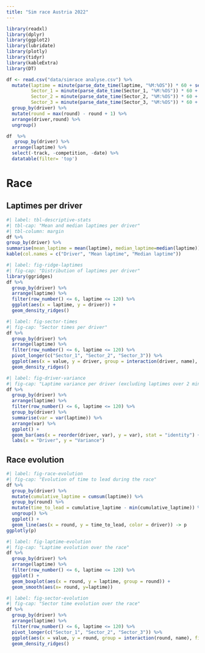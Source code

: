 ```yaml
---
title: "Sim race Austria 2022"
---
```


```r
library(readxl)
library(dplyr)
library(ggplot2)
library(lubridate)
library(plotly)
library(tidyr)
library(kableExtra)
library(DT)
```

```r
df <- read.csv("data/simrace analyse.csv") %>%
  mutate(laptime = minute(parse_date_time(laptime, "%M:%OS")) * 60 + second(parse_date_time(laptime, "%M:%OS")),
         Sector_1 = minute(parse_date_time(Sector_1, "%M:%OS")) * 60 + second(parse_date_time(Sector_1, "%M:%OS")),
         Sector_2 = minute(parse_date_time(Sector_2, "%M:%OS")) * 60 + second(parse_date_time(Sector_2, "%M:%OS")),
         Sector_3 = minute(parse_date_time(Sector_3, "%M:%OS")) * 60 + second(parse_date_time(Sector_3, "%M:%OS"))) %>%
  group_by(driver) %>%
  mutate(round = max(round) - round + 1) %>%
  arrange(driver,round) %>%
  ungroup()
```

```r
df  %>%
   group_by(driver) %>%
  arrange(laptime) %>%
  select(-track, -competition, -date) %>%
  datatable(filter= 'top')
```

# Race

## Laptimes per driver

```r
#| label: tbl-descriptive-stats
#| tbl-cap: "Mean and median laptimes per driver"
#| tbl-column: margin
df %>%
group_by(driver) %>%
summarise(mean_laptime = mean(laptime), median_laptime=median(laptime)) %>%
kable(col.names = c("Driver", "Mean laptime", "Median laptime"))
```

```r
#| label: fig-ridge-laptimes
#| fig-cap: "Distribution of laptimes per driver"
library(ggridges)
df %>%
  group_by(driver) %>%
  arrange(laptime) %>%
  filter(row_number() <= 6, laptime <= 120) %>%
  ggplot(aes(x = laptime, y = driver)) +
  geom_density_ridges()
```

```r
#| label: fig-sector-times
#| fig-cap: "Sector times per driver"
df %>%
  group_by(driver) %>%
  arrange(laptime) %>%
  filter(row_number() <= 6, laptime <= 120) %>%
  pivot_longer(c("Sector_1", "Sector_2", "Sector_3")) %>%
  ggplot(aes(x = value, y = driver, group = interaction(driver, name), fill=name)) +
  geom_density_ridges()
```


```r
#| label: fig-driver-variance
#| fig-cap: "Laptime variance per driver (excluding laptimes over 2 minutes)"
df %>%
  group_by(driver) %>%
  arrange(laptime) %>%
  filter(row_number() <= 6, laptime <= 120) %>%
  group_by(driver) %>%
  summarise(var = var(laptime)) %>%
  arrange(var) %>%
  ggplot() +
  geom_bar(aes(x = reorder(driver, var), y = var), stat = "identity") +
  labs(x = "Driver", y = "Variance")
```

## Race evolution

```r
#| label: fig-race-evolution
#| fig-cap: "Evolution of time to lead during the race"
df %>%
  group_by(driver) %>%
  mutate(cumulative_laptime = cumsum(laptime)) %>%
  group_by(round) %>%
  mutate(time_to_lead = cumulative_laptime - min(cumulative_laptime)) %>%
  ungroup() %>%
  ggplot() +
  geom_line(aes(x = round, y = time_to_lead, color = driver)) -> p
ggplotly(p)
```

```r
#| label: fig-laptime-evolution
#| fig-cap: "Laptime evolution over the race"
df %>%
  group_by(driver) %>%
  arrange(laptime) %>%
  filter(row_number() <= 6, laptime <= 120) %>%
  ggplot() +
  geom_boxplot(aes(x = round, y = laptime, group = round)) +
  geom_smooth(aes(x= round, y=laptime))
```

```r
#| label: fig-sector-evolution
#| fig-cap: "Sector time evolution over the race"
df %>%
  group_by(driver) %>%
  arrange(laptime) %>%
  filter(row_number() <= 6, laptime <= 120) %>%
  pivot_longer(c("Sector_1", "Sector_2", "Sector_3")) %>%
  ggplot(aes(x = value, y = round, group = interaction(round, name), fill=name)) +
  geom_density_ridges()
```


